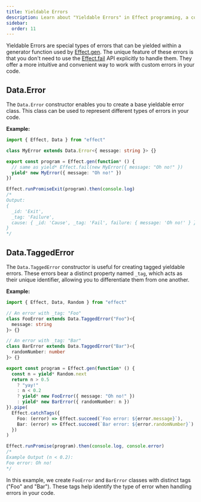 ```yaml
---
title: Yieldable Errors
description: Learn about "Yieldable Errors" in Effect programming, a convenient way to handle custom errors within generator functions. Explore the `Data.Error` and `Data.TaggedError` constructors for creating base and tagged yieldable errors, simplifying error handling in your code.
sidebar:
  order: 11
---
```


Yieldable Errors are special types of errors that can be yielded within a generator function used by [Effect.gen](/docs/getting-started/using-generators).
The unique feature of these errors is that you don't need to use the [Effect.fail](/docs/getting-started/creating-effects#fail) API explicitly to handle them.
They offer a more intuitive and convenient way to work with custom errors in your code.

## Data.Error

The `Data.Error` constructor enables you to create a base yieldable error class.
This class can be used to represent different types of errors in your code.

**Example:**

```ts twoslash
import { Effect, Data } from "effect"

class MyError extends Data.Error<{ message: string }> {}

export const program = Effect.gen(function* () {
  // same as yield* Effect.fail(new MyError({ message: "Oh no!" })
  yield* new MyError({ message: "Oh no!" })
})

Effect.runPromiseExit(program).then(console.log)
/*
Output:
{
  _id: 'Exit',
  _tag: 'Failure',
  cause: { _id: 'Cause', _tag: 'Fail', failure: { message: 'Oh no!' } }
}
*/
```

## Data.TaggedError

The `Data.TaggedError` constructor is useful for creating tagged yieldable errors.
These errors bear a distinct property named `_tag`, which acts as their unique identifier, allowing you to differentiate them from one another.

**Example:**

```ts twoslash
import { Effect, Data, Random } from "effect"

// An error with _tag: "Foo"
class FooError extends Data.TaggedError("Foo")<{
  message: string
}> {}

// An error with _tag: "Bar"
class BarError extends Data.TaggedError("Bar")<{
  randomNumber: number
}> {}

export const program = Effect.gen(function* () {
  const n = yield* Random.next
  return n > 0.5
    ? "yay!"
    : n < 0.2
    ? yield* new FooError({ message: "Oh no!" })
    : yield* new BarError({ randomNumber: n })
}).pipe(
  Effect.catchTags({
    Foo: (error) => Effect.succeed(`Foo error: ${error.message}`),
    Bar: (error) => Effect.succeed(`Bar error: ${error.randomNumber}`)
  })
)

Effect.runPromise(program).then(console.log, console.error)
/*
Example Output (n < 0.2):
Foo error: Oh no!
*/
```

In this example, we create `FooError` and `BarError` classes with distinct tags ("Foo" and "Bar"). These tags help identify the type of error when handling errors in your code.
